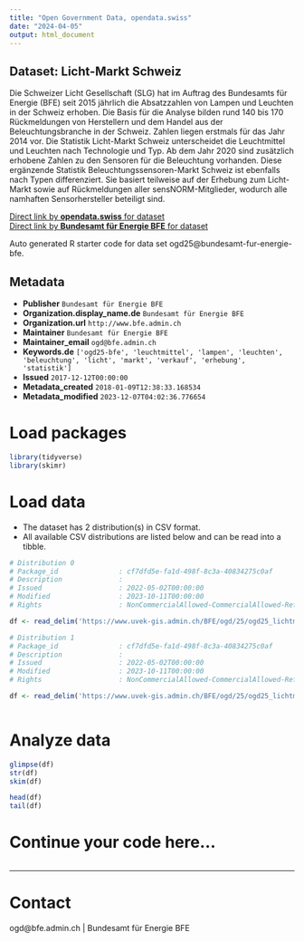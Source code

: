 ```yaml
---
title: "Open Government Data, opendata.swiss"
date: "2024-04-05"
output: html_document
---
```


## Dataset: Licht-Markt Schweiz

Die Schweizer Licht Gesellschaft (SLG) hat im Auftrag des Bundesamts für Energie (BFE) seit 2015 jährlich die Absatzzahlen von Lampen und Leuchten in der Schweiz erhoben. Die Basis für die Analyse bilden rund 140 bis 170 Rückmeldungen von Herstellern und dem Handel aus der Beleuchtungsbranche in der Schweiz. Zahlen liegen erstmals für das Jahr 2014 vor. Die Statistik Licht-Markt Schweiz unterscheidet die Leuchtmittel und Leuchten nach Technologie und Typ. Ab dem Jahr 2020 sind zusätzlich erhobene Zahlen zu den Sensoren für die Beleuchtung vorhanden. Diese ergänzende Statistik Beleuchtungssensoren-Markt Schweiz ist ebenfalls nach Typen differenziert. Sie basiert teilweise auf der Erhebung zum Licht-Markt sowie auf Rückmeldungen aller sensNORM-Mitglieder, wodurch alle namhaften Sensorhersteller beteiligt sind.

[Direct link by **opendata.swiss** for dataset](https://opendata.swiss/de/dataset/licht-markt-schweiz)<br>
[Direct link by **Bundesamt für Energie BFE** for dataset](https://www.bfe.admin.ch/ogd25)

Auto generated R starter code for data set ogd25@bundesamt-fur-energie-bfe.

## Metadata

- **Publisher** `Bundesamt für Energie BFE`
- **Organization.display_name.de** `Bundesamt für Energie BFE`
- **Organization.url** `http://www.bfe.admin.ch`
- **Maintainer** `Bundesamt für Energie BFE`
- **Maintainer_email** `ogd@bfe.admin.ch`
- **Keywords.de** `['ogd25-bfe', 'leuchtmittel', 'lampen', 'leuchten', 'beleuchtung', 'licht', 'markt', 'verkauf', 'erhebung', 'statistik']`
- **Issued** `2017-12-12T00:00:00`
- **Metadata_created** `2018-01-09T12:38:33.168534`
- **Metadata_modified** `2023-12-07T04:02:36.776654`


# Load packages

```r

library(tidyverse)
library(skimr)

```

# Load data

-   The dataset has 2 distribution(s) in CSV format.
-   All available CSV distributions are listed below and can be read into a tibble.

```r

# Distribution 0
# Package_id               : cf7dfd5e-fa1d-498f-8c3a-40834275c0af
# Description              : 
# Issued                   : 2022-05-02T00:00:00
# Modified                 : 2023-10-11T00:00:00
# Rights                   : NonCommercialAllowed-CommercialAllowed-ReferenceRequired

df <- read_delim('https://www.uvek-gis.admin.ch/BFE/ogd/25/ogd25_lichtmarktschweiz.csv')

# Distribution 1
# Package_id               : cf7dfd5e-fa1d-498f-8c3a-40834275c0af
# Description              : 
# Issued                   : 2022-05-02T00:00:00
# Modified                 : 2023-10-11T00:00:00
# Rights                   : NonCommercialAllowed-CommercialAllowed-ReferenceRequired

df <- read_delim('https://www.uvek-gis.admin.ch/BFE/ogd/25/ogd25_lichtmarktschweiz_sensoren.csv')



```

# Analyze data

```r

glimpse(df)
str(df)
skim(df)

head(df)
tail(df)

```

# Continue your code here...

```r

```

------------------------------------------------------------------------

# Contact

ogd@bfe.admin.ch | Bundesamt für Energie BFE
